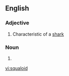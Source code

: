==English==

===Adjective===
{{en-adj}}

# Characteristic of a [[shark]]

===Noun===
{{en-noun}}

# {{rfdef}}

[[vi:squaloid]]